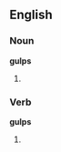 ==English==

===Noun===
'''gulps'''

# {{plural of|[[gulp]]}}

===Verb===
'''gulps'''

# {{third-person singular of|[[gulp]]}}